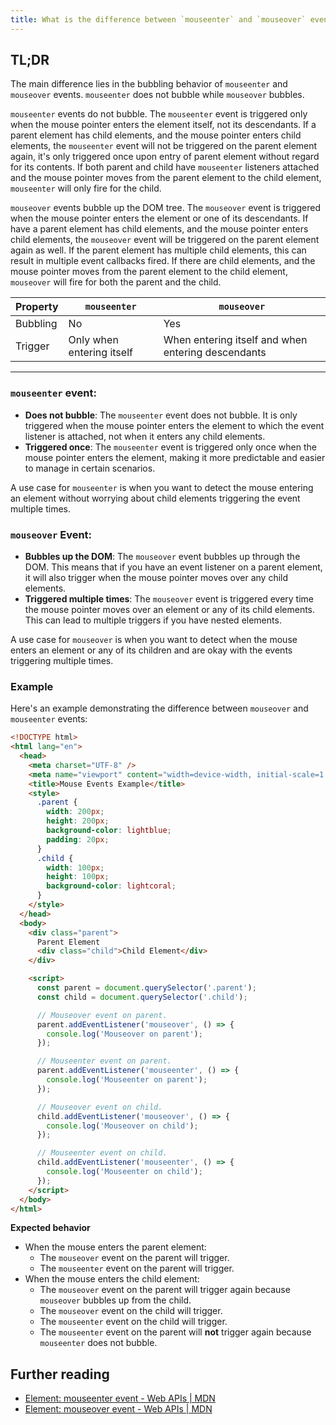 ```yaml
---
title: What is the difference between `mouseenter` and `mouseover` event?
---
```


## TL;DR

The main difference lies in the bubbling behavior of `mouseenter` and `mouseover` events. `mouseenter` does not bubble while `mouseover` bubbles.

`mouseenter` events do not bubble. The `mouseenter` event is triggered only when the mouse pointer enters the element itself, not its descendants. If a parent element has child elements, and the mouse pointer enters child elements, the `mouseenter` event will not be triggered on the parent element again, it's only triggered once upon entry of parent element without regard for its contents. If both parent and child have `mouseenter` listeners attached and the mouse pointer moves from the parent element to the child element, `mouseenter` will only fire for the child.

`mouseover` events bubble up the DOM tree. The `mouseover` event is triggered when the mouse pointer enters the element or one of its descendants. If have a parent element has child elements, and the mouse pointer enters child elements, the `mouseover` event will be triggered on the parent element again as well. If the parent element has multiple child elements, this can result in multiple event callbacks fired. If there are child elements, and the mouse pointer moves from the parent element to the child element, `mouseover` will fire for both the parent and the child.

| Property | `mouseenter` | `mouseover` |
| --- | --- | --- |
| Bubbling | No | Yes |
| Trigger | Only when entering itself | When entering itself and when entering descendants |

---

### `mouseenter` event:

- **Does not bubble**: The `mouseenter` event does not bubble. It is only triggered when the mouse pointer enters the element to which the event listener is attached, not when it enters any child elements.
- **Triggered once**: The `mouseenter` event is triggered only once when the mouse pointer enters the element, making it more predictable and easier to manage in certain scenarios.

A use case for `mouseenter` is when you want to detect the mouse entering an element without worrying about child elements triggering the event multiple times.

### `mouseover` Event:

- **Bubbles up the DOM**: The `mouseover` event bubbles up through the DOM. This means that if you have an event listener on a parent element, it will also trigger when the mouse pointer moves over any child elements.
- **Triggered multiple times**: The `mouseover` event is triggered every time the mouse pointer moves over an element or any of its child elements. This can lead to multiple triggers if you have nested elements.

A use case for `mouseover` is when you want to detect when the mouse enters an element or any of its children and are okay with the events triggering multiple times.

### Example

Here's an example demonstrating the difference between `mouseover` and `mouseenter` events:

```html
<!DOCTYPE html>
<html lang="en">
  <head>
    <meta charset="UTF-8" />
    <meta name="viewport" content="width=device-width, initial-scale=1.0" />
    <title>Mouse Events Example</title>
    <style>
      .parent {
        width: 200px;
        height: 200px;
        background-color: lightblue;
        padding: 20px;
      }
      .child {
        width: 100px;
        height: 100px;
        background-color: lightcoral;
      }
    </style>
  </head>
  <body>
    <div class="parent">
      Parent Element
      <div class="child">Child Element</div>
    </div>

    <script>
      const parent = document.querySelector('.parent');
      const child = document.querySelector('.child');

      // Mouseover event on parent.
      parent.addEventListener('mouseover', () => {
        console.log('Mouseover on parent');
      });

      // Mouseenter event on parent.
      parent.addEventListener('mouseenter', () => {
        console.log('Mouseenter on parent');
      });

      // Mouseover event on child.
      child.addEventListener('mouseover', () => {
        console.log('Mouseover on child');
      });

      // Mouseenter event on child.
      child.addEventListener('mouseenter', () => {
        console.log('Mouseenter on child');
      });
    </script>
  </body>
</html>
```

**Expected behavior**

- When the mouse enters the parent element:
  - The `mouseover` event on the parent will trigger.
  - The `mouseenter` event on the parent will trigger.
- When the mouse enters the child element:
  - The `mouseover` event on the parent will trigger again because `mouseover` bubbles up from the child.
  - The `mouseover` event on the child will trigger.
  - The `mouseenter` event on the child will trigger.
  - The `mouseenter` event on the parent will **not** trigger again because `mouseenter` does not bubble.

## Further reading

- [Element: mouseenter event - Web APIs | MDN](https://developer.mozilla.org/en-US/docs/Web/API/Element/mouseenter_event)
- [Element: mouseover event - Web APIs | MDN](https://developer.mozilla.org/en-US/docs/Web/API/Element/mouseover_event)
